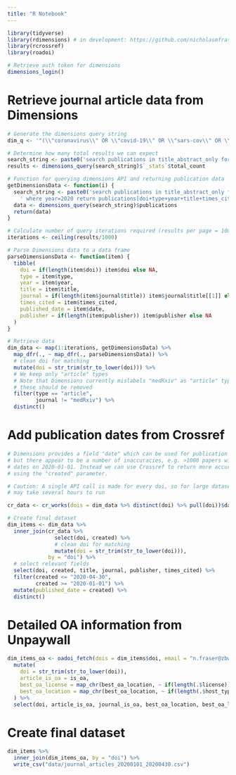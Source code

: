 ```yaml
---
title: "R Notebook"
---
```


```r

library(tidyverse)
library(rdimensions) # in development: https://github.com/nicholasmfraser/rdimensions
library(rcrossref)
library(roadoi)

# Retrieve auth token for dimensions
dimensions_login()

```

# Retrieve journal article data from Dimensions

```r

# Generate the dimensions query string
dim_q <- '"(\\"coronavirus\\" OR \\"covid-19\\" OR \\"sars-cov\\" OR \\"ncov-2019\\" OR \\"2019-ncov\\" OR \\"hcov-19\\" OR \\"sars-2\\")"'

# Determine how many total results we can expect
search_string <- paste0('search publications in title_abstract_only for ', dim_q, ' where year=2020 return publications')
results <- dimensions_query(search_string)$`_stats`$total_count

# Function for querying dimensions API and returning publication data
getDimensionsData <- function(i) {
  search_string <- paste0('search publications in title_abstract_only for ', dim_q, 
    ' where year=2020 return publications[doi+type+year+title+times_cited+journal+date+publisher] limit 1000 skip ', (i-1)*1000)
  data <- dimensions_query(search_string)$publications
  return(data)
}

# Calculate number of query iterations required (results per page = 1000)
iterations <- ceiling(results/1000)

# Parse Dimensions data to a data frame
parseDimensionsData <- function(item) {
  tibble(
    doi = if(length(item$doi)) item$doi else NA,
    type = item$type,
    year = item$year,
    title = item$title,
    journal = if(length(item$journal$title)) item$journal$title[[1]] else NA,
    times_cited = item$times_cited,
    published_date = item$date,
    publisher = if(length(item$publisher)) item$publisher else NA
  )
}

# Retrieve data
dim_data <- map(1:iterations, getDimensionsData) %>%
  map_dfr(., ~ map_dfr(., parseDimensionsData)) %>%
  # clean doi for matching
  mutate(doi = str_trim(str_to_lower(doi))) %>%
  # We keep only "article" types
  # Note that Dimensions currently mislabels "medRxiv" as "article" types, so
  # these should be removed
  filter(type == "article",
         journal != "medRxiv") %>%
  distinct()

```

# Add publication dates from Crossref

```r

# Dimensions provides a field "date" which can be used for publication dates,
# but there appear to be a number of inaccuracies, e.g. >1000 papers with publication
# dates on 2020-01-01. Instead we can use Crossref to return more accurate dates
# using the "created" parameter.

# Caution: A single API call is made for every doi, so for large datasets this
# may take several hours to run

cr_data <- cr_works(dois = dim_data %>% distinct(doi) %>% pull(doi))$data

# Create final dataset
dim_items <- dim_data %>%
  inner_join(cr_data %>% 
               select(doi, created) %>%
               # clean doi for matching
               mutate(doi = str_trim(str_to_lower(doi))),
             by = "doi") %>%
  # select relevant fields
  select(doi, created, title, journal, publisher, times_cited) %>%
  filter(created <= "2020-04-30",
         created >= "2020-01-01") %>%
  mutate(published_date = created) %>%
  distinct()

```

# Detailed OA information from Unpaywall

```r

dim_items_oa <- oadoi_fetch(dois = dim_items$doi, email = "n.fraser@zbw.eu") %>%
  mutate(
    doi = str_trim(str_to_lower(doi)),
    article_is_oa = is_oa,
    best_oa_license = map_chr(best_oa_location, ~ if(length(.$license)) .$license else NA),
    best_oa_location = map_chr(best_oa_location, ~ if(length(.$host_type)) .$host_type else NA)
  ) %>%
  select(doi, article_is_oa, journal_is_oa, best_oa_location, best_oa_license)

```

# Create final dataset

```r

dim_items %>%
  inner_join(dim_items_oa, by = "doi") %>%
  write_csv("data/journal_articles_20200101_20200430.csv")


```





